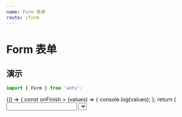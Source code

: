 ```yaml
---
name: Form 表单
route: /form
---
```



# Form 表单

## 演示

```js
import { Form } from 'antx';
```

<Playground>
  {() => {
    const onFinish = (values) => {
      console.log(values);
    };
    return (
      <Form data={{ name: 'Emily', sex: 2 }} onFinish={onFinish}>
        <Input
          label="用户名"
          name="name"
          rules={['required', 'string', 'max=10']}
          max={10}
          tip='full'
        />
        <Select
          label="性别"
          name="sex"
          rules={['required', 'number']}
          data={[
            { id: 1, type: '男' },
            { id: 2, type: '女' },
          ]}
          keys={['id', 'type']}
          tip='short'
          search
        />
        <Button type="primary"  htmlType="submit">提交</Button>
      </Form>
    );
  }}
</Playground>

## API

<Props of={Form} isToggle />

其它 Props 与 [Ant Design Form](https://ant.design/components/form-cn/) 一致。

### config

用于统一设置 `placeholder` 信息与 `rules` 校验提示信息。

`config` 可选配置项：

| 参数     | 默认值                | 说明                                                                                                                     |
| -------- | --------------------- | ------------------------------------------------------------------------------------------------------------------------ |
| input    | '请输入'              | Input 的 `placeholder` 信息（`tip` 为 `'short'` `'full'` 时有效，如 `'short'` → `"请输入"`，`'full'` → `请输入用户名`）  |
| select   | '请选择'              | Select 的 `placeholder` 信息（`tip` 为 `'short'` `'full'` 时有效，如 `'short'` → `'请选择'`，`'full'` → `'请选择性别'`） |
| required | '{label}不得为空'     | `required` 校验提示，`"{label}"` 为 `label` 占位符，会被替换                                                             |
| type     | '{label}格式有误'     | 数据格式校验提示，`"{label}"` 为 `label` 占位符，会被替换                                                                |
| max      | '不得超过 {max} 个字' | `max` 校验提示，`"{max}"` 为数值占位符，会被替换                                                                         |
| min      | '不得少于 {min} 个字' | `min` 校验提示，`"{min}"` 为数值占位符，会被替换                                                                         |

** 用法 **

```jsx
const config = {
  input: 'Please input',
  select: 'Please select',
  required: 'Oops, {label} is needed',
  type: '{label} got a wrong type',
  max: 'Up to {max} words',
  min: 'At least {min} words',
};

<Form config={config} />;
```

** 与 Ant Design Form `validateMessages` 的区别 **

- `config` 占位符为 `{label}` 格式，`validateMessages` 占位符为 `${name}` 格式
- `config` 校验提示中使用 `label` 字段，`validateMessages` 使用 `name` 字段。实际开发中，`label` 更为实用（尤其在中文世界），`name` 字段用于前后端数据传递，一般情况下用户应无感知
- `config` 配置项更简单，可配置范围小，`validateMessages` 配置项更多，存在深一层配置对象
